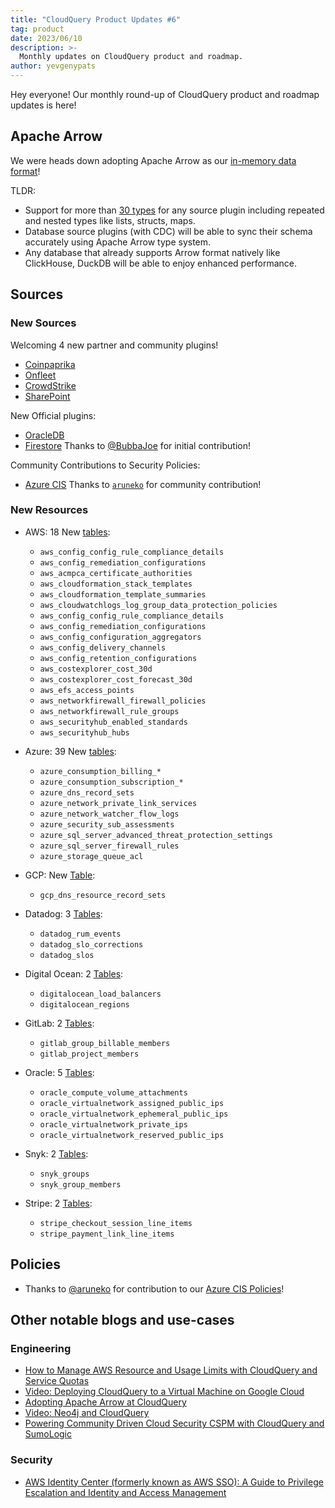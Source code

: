 ```yaml
---
title: "CloudQuery Product Updates #6"
tag: product
date: 2023/06/10
description: >-
  Monthly updates on CloudQuery product and roadmap.
author: yevgenypats
---
```



<BlogHeader/>

Hey everyone! Our monthly round-up of CloudQuery product and roadmap updates is here!

## Apache Arrow

We were heads down adopting Apache Arrow as our [in-memory data format](/blog/adopting-apache-arrow-at-cloudquery)!

TLDR:

- Support for more than [30 types](https://arrow.apache.org/docs/python/api/datatypes.html) for any source plugin including repeated and nested types like lists, structs, maps.
- Database source plugins (with CDC) will be able to sync their schema accurately using Apache Arrow type system.
- Any database that already supports Arrow format natively like ClickHouse, DuckDB will be able to enjoy enhanced performance.

## Sources

### New Sources

Welcoming 4 new partner and community plugins!

* [Coinpaprika](https://github.com/coinpaprika/cq-source-coinpaprika)
* [Onfleet](https://github.com/onfleet/cq-source-onfleet)
* [CrowdStrike](https://github.com/justmiles/cq-source-crowdstrike)
* [SharePoint](https://github.com/koltyakov/cq-source-sharepoint)

New Official plugins:

* [OracleDB](https://hub.cloudquery.io/plugins/source/cloudquery/oracledb)
* [Firestore](https://hub.cloudquery.io/plugins/source/cloudquery/firestore) Thanks to [@BubbaJoe](https://github.com/BubbaJoe) for initial contribution!

Community Contributions to Security Policies:

* [Azure CIS](https://github.com/cloudquery/cloudquery/pull/10928) Thanks to [`aruneko`](https://github.com/aruneko) for community contribution!

### New Resources

- AWS: 18 New [tables](/docs/plugins/sources/aws/tables):
  - `aws_config_config_rule_compliance_details`
  - `aws_config_remediation_configurations`
  - `aws_acmpca_certificate_authorities`
  - `aws_cloudformation_stack_templates`
  - `aws_cloudformation_template_summaries`
  - `aws_cloudwatchlogs_log_group_data_protection_policies`
  - `aws_config_config_rule_compliance_details`
  - `aws_config_remediation_configurations`
  - `aws_config_configuration_aggregators`
  - `aws_config_delivery_channels`
  - `aws_config_retention_configurations`
  - `aws_costexplorer_cost_30d`
  - `aws_costexplorer_cost_forecast_30d`
  - `aws_efs_access_points`
  - `aws_networkfirewall_firewall_policies`
  - `aws_networkfirewall_rule_groups`
  - `aws_securityhub_enabled_standards`
  - `aws_securityhub_hubs`

- Azure: 39 New [tables](/docs/plugins/sources/azure/tables):
  - `azure_consumption_billing_*`
  - `azure_consumption_subscription_*`
  - `azure_dns_record_sets`
  - `azure_network_private_link_services`
  - `azure_network_watcher_flow_logs`
  - `azure_security_sub_assessments`
  - `azure_sql_server_advanced_threat_protection_settings`
  - `azure_sql_server_firewall_rules`
  - `azure_storage_queue_acl`

- GCP: New [Table](/docs/plugins/sources/gcp/tables):
  - `gcp_dns_resource_record_sets`

- Datadog: 3 [Tables](/docs/plugins/sources/datadog/tables):
  - `datadog_rum_events`
  - `datadog_slo_corrections`
  - `datadog_slos`

- Digital Ocean: 2 [Tables](/docs/plugins/sources/digitalocean/tables):
  - `digitalocean_load_balancers`
  - `digitalocean_regions`

- GitLab: 2 [Tables](/docs/plugins/sources/gitlab/tables):
  - `gitlab_group_billable_members`
  - `gitlab_project_members`

- Oracle: 5 [Tables](/docs/plugins/sources/oracle/tables):
  - `oracle_compute_volume_attachments`
  - `oracle_virtualnetwork_assigned_public_ips`
  - `oracle_virtualnetwork_ephemeral_public_ips`
  - `oracle_virtualnetwork_private_ips`
  - `oracle_virtualnetwork_reserved_public_ips`

- Snyk: 2 [Tables](/docs/plugins/sources/snyk/tables):
  - `snyk_groups`
  - `snyk_group_members`

- Stripe: 2 [Tables](/docs/plugins/sources/stripe/tables):
  - `stripe_checkout_session_line_items`
  - `stripe_payment_link_line_items`

## Policies

- Thanks to [@aruneko](https://github.com/aruneko) for contribution to our [Azure CIS Policies](https://github.com/cloudquery/cloudquery/pull/10928)!

## Other notable blogs and use-cases

### Engineering

- [How to Manage AWS Resource and Usage Limits with CloudQuery and Service Quotas](/how-to-guides/aws-resource-limits-and-service-quotas)
- [Video: Deploying CloudQuery to a Virtual Machine on Google Cloud](https://www.youtube.com/watch?v=rz4aU1IMF30)
- [Adopting Apache Arrow at CloudQuery](https://arrow.apache.org/blog/2023/05/04/adopting-apache-arrow-at-cloudquery/)
- [Video: Neo4j and CloudQuery](https://www.youtube.com/watch?v=o-thc4SVDFg)
- [Powering Community Driven Cloud Security CSPM with CloudQuery and SumoLogic](https://www.sumologic.com/blog/power-community-driven-cloud-security-cspm/)

### Security

- [AWS Identity Center (formerly known as AWS SSO): A Guide to Privilege Escalation and Identity and Access Management](/blog/aws-priv-esc-identity-center)

